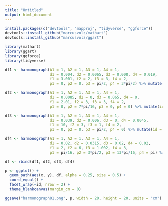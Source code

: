 ```yaml
---
title: "Untitled"
output: html_document
---
```


```r
install.packages(c("devtools", "mapproj", "tidyverse", "ggforce"))
devtools::install_github("marcusvolz/mathart")
devtools::install_github("marcusvolz/ggart")
```

```r
library(mathart)
library(ggart)
library(ggforce)
library(tidyverse)
```


```r
df1 <- harmonograph(A1 = 1, A2 = 1, A3 = 1, A4 = 1,
                    d1 = 0.004, d2 = 0.0065, d3 = 0.008, d4 = 0.019,
                    f1 = 3.001, f2 = 2, f3 = 3, f4 = 2,
                    p1 = 0, p2 = 0, p3 = pi/2, p4 = 3*pi/2) %>% mutate(id = 1)

df2 <- harmonograph(A1 = 1, A2 = 1, A3 = 1, A4 = 1,
                    d1 = 0.0085, d2 = 0, d3 = 0.065, d4 = 0,
                    f1 = 2.01, f2 = 3, f3 = 3, f4 = 2,
                    p1 = 0, p2 = 7*pi/16, p3 = 0, p4 = 0) %>% mutate(id = 2)

df3 <- harmonograph(A1 = 1, A2 = 1, A3 = 1, A4 = 1,
                    d1 = 0.039, d2 = 0.006, d3 = 0, d4 = 0.0045,
                    f1 = 10, f2 = 3, f3 = 1, f4 = 2,
                    p1 = 0, p2 = 0, p3 = pi/2, p4 = 0) %>% mutate(id = 3)

df4 <- harmonograph(A1 = 1, A2 = 1, A3 = 1, A4 = 1,
                    d1 = 0.02, d2 = 0.0315, d3 = 0.02, d4 = 0.02,
                    f1 = 2, f2 = 6, f3 = 1.002, f4 = 3,
                    p1 = pi/16, p2 = 3*pi/2, p3 = 13*pi/16, p4 = pi) %>% mutate(id = 4)

df <- rbind(df1, df2, df3, df4)

p <- ggplot() +
  geom_path(aes(x, y), df, alpha = 0.25, size = 0.5) +
  coord_equal() +
  facet_wrap(~id, nrow = 2) +
  theme_blankcanvas(margin_cm = 0)

ggsave("harmonograph01.png", p, width = 20, height = 20, units = "cm")
```


